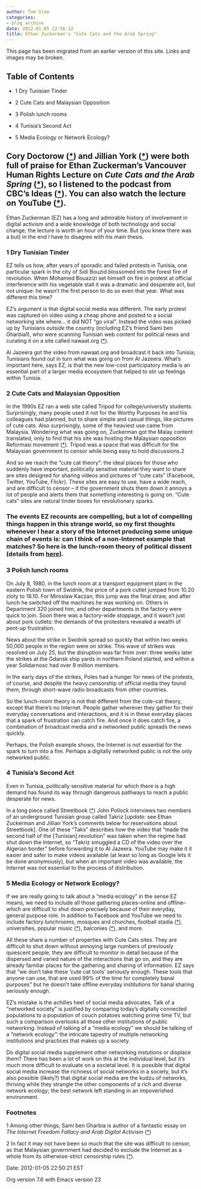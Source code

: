 ```yaml
---
author: Tom Slee
categories:
- blog archive
date: 2012-01-05 22:56:12
title: Ethan Zuckerman's "Cute Cats and the Arab Spring"
---
```


::: {.callout-note}

This page has been migrated from an earlier version of this site. 
Links and images may be broken.

:::



				

## Table of Contents









  * 1 Dry Tunisian Tinder


  * 2 Cute Cats and Malaysian Opposition


  * 3 Polish lunch rooms


  * 4 Tunisia's Second Act


  * 5 Media Ecology or Network Ecology?













## Cory Doctorow ([*](http://www.guardian.co.uk/technology/blog/2012/jan/03/the-internet-best-dissent-start)) and Jillian York ([*](http://jilliancyork.com/2012/01/03/on-social-media-as-2011-gamechanger/)) were both full of praise for Ethan Zuckerman's Vancouver Human Rights Lecture on _Cute Cats and the Arab Spring_ ([*](http://www.thelaurier.ca/human-rights/human-rights-lecture-2011)), so I listened to the podcast from CBC's Ideas ([*](http://www.cbc.ca/ideas/episodes/2011/12/09/the-vancouver-human-rights-lecture---cute-cats-and-the-arab-spring/)). You can also watch the lecture on YouTube ([*](http://youtu.be/tkDFVz_VL_I)).







Ethan Zuckerman (EZ) has a long and admirable history of involvement in digital activism and a wide knowledge of both technology and social change; the lecture is worth an hour of your time. But (you knew there was a but) in the end I have to disagree with his main thesis.










### 1 Dry Tunisian Tinder







EZ tells us how, after years of sporadic and failed protests in Tunisia, one particular spark in the city of Sidi Bouzid blossomed into the forest fire of revolution. When Mohamed Bouazizi set himself on fire in protest at official interference with his vegetable stall it was a dramatic and desperate act, but not unique: he wasn't the first person to do so even that year. What was different this time?




EZ's argument is that digital social media was different. The early protest was captured on video using a cheap phone and posted to a social networking site where… it did NOT "go viral". Instead the video was picked up by Tunisians _outside_ the country (including EZ's friend Sami ben Gharbia1), who were scanning Tunisian web content for political news and curating it on a site called nawaat.org ([*](http://nawaat.org)).




Al Jazeera got the video from nawaat.org and broadcast it back into Tunisia; Tunisians found out in turn what was going on from Al Jazeera. What's important here, says EZ, is that the new low-cost participatory media is an essential part of a larger media ecosystem that helped to stir up feelings within Tunisia.













### 2 Cute Cats and Malaysian Opposition







In the 1990s EZ ran a web site called Tripod for college/university students. Surprisingly, many people used it not for the Worthy Purposes he and his colleagues had planned, but to share simple and casual things, like pictures of cute cats. Also surprisingly, some of the heaviest use came from Malaysia. Wondering what was going on, Zuckerman got the Malay content translated, only to find that his site was hosting the Malaysian opposition Reformasi movement ([*](http://en.wikipedia.org/wiki/Reformasi_(Malaysia))). Tripod was a space that was difficult for the Malaysian government to censor while being easy to hold discussions.2




And so we reach the "cute cat theory": the ideal places for those who suddenly have important, politically sensitive material they want to share are sites designed for sharing videos and pictures of "cute cats" (Facebook, Twitter, YouTube, Flickr). These sites are easy to use, have a wide reach, and are difficult to censor – if the government shuts them down it annoys a lot of people and alerts them that something interesting is going on. "Cute cats" sites are natural tinder boxes for revolutionary sparks.













### The events EZ recounts are compelling, but a lot of compelling things happen in this strange world, so my first thoughts whenever I hear a story of the Internet producing some unique chain of events is: can I think of a non-Internet example that matches? So here is the lunch-room theory of political dissent (details from [here](http://sunday.niedziela.pl/artykul.php?lg=gb&nr=200409&dz=z_historii&id_art=00004)).







### 3 Polish lunch rooms







On July 8, 1980, in the lunch room at a transport equipment plant in the eastern Polish town of Swidnik, the price of a pork cutlet jumped from 10.20 zloty to 18.10. For Miroslaw Kaczan, this jump was the final straw, and after lunch he switched off the machines he was working on. Others in Department 320 joined him, and other departments in the factory were quick to join. Soon there was a factory-wide stoppage, and it wasn't just about pork cutlets: the demands of the protesters revealed a wealth of pent-up frustration.




News about the strike in Swidnik spread so quickly that within two weeks 50,000 people in the region were on strike. This wave of strikes was resolved on July 25, but the disruption was far from over: three weeks later the strikes at the Gdansk ship yards in northern Poland started, and within a year Solidarnosc had over 9 million members.




In the early days of the strikes, Poles had a hunger for news of the protests, of course, and despite the heavy censorship of official media they found them, through short-wave radio broadcasts from other countries.




So the lunch-room theory is not that different from the cute-cat theory, except that there's no Internet. People gather wherever they gather for their everyday conversations and interactions, and it is in these everyday places that a spark of frustration can catch fire. And once it does catch fire, a combination of broadcast media and a networked public spreads the news quickly.




Perhaps, the Polish example shows, the Internet is not essential for the spark to turn into a fire. Perhaps a digitally networked public is not the only networked public.













### 4 Tunisia's Second Act







Even in Tunisia, politically sensitive material for which there is a high demand has found its way through dangerous pathways to reach a public desperate for news.




In a long piece called Streetbook ([*](http://www.technologyreview.com/web/38379/)) John Pollock interviews two members of an underground Tunisian group called Takriz [_update:_ see Ethan Zuckerman and Jillian York's comments below for reservations about Streetbook]. One of these "Taks" describes how the video that "made the second half of the [Tunisian] revolution" was taken when the regime had shut down the Internet, so "Takriz smuggled a CD of the video over the Algerian border" before forwarding it to Al Jazeera. YouTube may make it it easier and safer to make videos available (at least so long as Google lets it be done anonymously), but when an important video was available, the Internet was not essential to the process of distribution.













### 5 Media Ecology or Network Ecology?







If we are really going to talk about a "media ecology" in the sense EZ means, we need to include all those gathering places–online and offline–which are difficult to shut down precisely because of their everyday, general purpose role. In addition to Facebook and YouTube we need to include factory lunchrooms, mosques and churches, football stadia ([*](http://whimsley.typepad.com/whimsley/2011/09/so-three-cheers-for-evgeny-now-back-to-the-mit-review-articles-some-of-which-display-the-very-internet-centrism-that-moroz.html)), universities, popular music ([*](http://whimsley.typepad.com/whimsley/2011/02/more-egypt-more-facebook.html)), balconies ([*](http://www.juancole.com/2011/08/tv-twitter-facebook-and-the-libyan-revolution.html)), and more.




All these share a number of properties with Cute Cats sites. They are difficult to shut down without annoying large numbers of previously quiescent people, they are difficult to monitor in detail because of the dispersed and varied nature of the interactions that go on, and they are already familiar places for the gathering and sharing of information. EZ says that "we don't take these 'cute cat tools' seriously enough. These tools that anyone can use, that are used 99% of the time for completely banal purposes" but he doesn't take offline everyday institutions for banal sharing seriously enough.




EZ's mistake is the achilles heel of social media advocates. Talk of a "networked society" is justified by comparing today's digitally connected populations to a population of couch potatoes watching prime time TV, but such a comparison overlooks all those other institutions of public networking. Instead of talking of a "media ecology" we should be talking of a "network ecology": the intricate tapestry of multiple networking institutions and practices that makes up a society.




Do digital social media supplement other networking instutions or displace them? There has been a lot of work on this at the individual level, but it's much more difficult to evaluate on a societal level. It is possible that digital social media increase the richness of social networks in a society, but it's also possible (likely?) that digital social media are the kudzu of networks, thriving while they strangle the other components of a rich and diverse network ecology; the best network left standing in an impoverished environment.







### Footnotes







1 Among other things, Sami ben Gharbia is author of a fantastic essay on _The Internet Freedom Fallacy and Arab Digital Activism_ ([*](http://owni.eu/2011/01/15/the-internet-freedom-fallacy-and-the-arab-digital-activism-2/))




2 In fact it may not have been so much that the site was   difficult to censor, as that Malaysian government had decided to   exclude the Internet as a whole from its otherwise-strict censorship   rules ([*](http://techblog.thepcharbor.com/?p=2174)).

























Date: 2012-01-05 22:50:21 EST




Org version 7.6 with Emacs version 23





		
